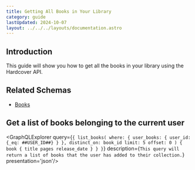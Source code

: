 ```yaml
---
title: Getting All Books in Your Library
category: guide
lastUpdated: 2024-10-07
layout: ../../../layouts/documentation.astro
---
```


## Introduction

This guide will show you how to get all the books in your library using the Hardcover API.

## Related Schemas

- [Books](../../api/graphql/schemas/books)

## Get a list of books belonging to the current user

<GraphQLExplorer query={`
{
      list_books(
            where: {
                user_books: {
                    user_id: {_eq: ##USER_ID##}
                }
            },
            distinct_on: book_id
            limit: 5
            offset: 0
      ) {
        book {
              title
              pages
              release_date
        }
      }
}
`} description={`
    This query will return a list of books that the user has added to their collection.
`} presentation='json'/>